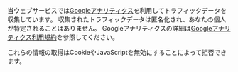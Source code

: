 

当ウェブサービスでは[Googleアナリティクス](https://developers.google.com/analytics/?hl=ja)を利用してトラフィックデータを収集しています。
収集されたトラフィックデータは匿名化され、あなたの個人が特定されることはありません。
Googleアナリティクスの詳細は[Googleアナリティクス利用規約](https://marketingplatform.google.com/about/analytics/terms/jp/)を参照してください。

これらの情報の取得はCookieやJavaScriptを無効にすることによって拒否できます。
